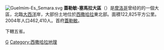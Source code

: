 [[File:Guelmim-Es_Semara.svg|right]]
'''蓋勒敏-塞馬拉大區'''（{{lang-ar|كلميم السمارة|}}）是[[摩洛哥|摩洛哥]]曾经的的一個大區，北臨[[大西洋|大西洋]]岸，大部份土地位於[[西撒哈拉|西撒哈拉]]東北部。面積122,825平方公里。2004年人口462,410人。首府[[蓋勒敏|蓋勒敏]]。

下轄五省。

{{摩洛哥行政區劃}}

[[Category:摩洛哥前大区|G]]
[[Category:西撒哈拉地理|Category:西撒哈拉地理]]